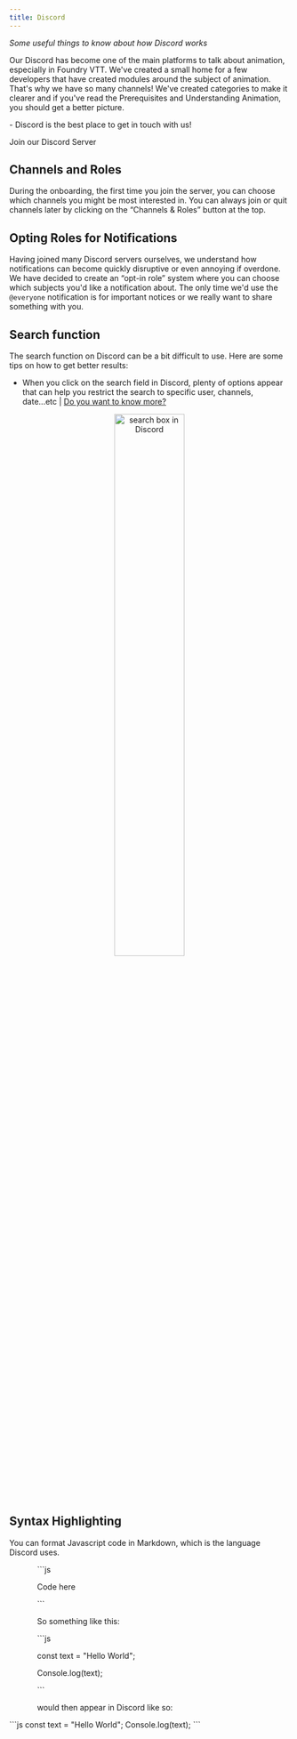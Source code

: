 ```yaml
---
title: Discord
---
```






*Some useful things to know about how Discord works*

Our Discord has become one of the main platforms to talk about animation, especially in Foundry VTT.
We've created a small home for a few developers that have created modules around the subject of animation. 
That's why we have so many channels! We've created categories to make it clearer and if you've read the Prerequisites and Understanding Animation, you should get a better picture.


<Aside type="note" title="Note">
- Discord is the best place to get in touch with us! <p></p><LinkButton href="https://discord.gg/gmd8MAPX4m" icon="discord" target="_blank">Join our Discord Server</LinkButton>
</Aside>

## Channels and Roles
During the onboarding, the first time you join the server, you can choose which channels you might be most interested in. You can always join or quit channels later by clicking on the “Channels & Roles” button at the top.


## Opting Roles for Notifications
Having joined many Discord servers ourselves, we understand how notifications can become quickly disruptive or even annoying if overdone. We have decided to create an “opt-in role” system where you can choose which subjects you'd like a notification about. 
The only time we'd use the ``@everyone`` notification is for important notices or we really want to share something with you.


## Search function
The search function on Discord can be a bit difficult to use. Here are some tips on how to get better results:
- When you click on the search field in Discord, plenty of options appear that can help you restrict the search to specific user, channels, date...etc | 
<a href="https://support.discord.com/hc/en-us/articles/115000468588-Using-Search" target="_blank">Do you want to know more?</a>
<p align="center"><Image src={discordSearch} alt="search box in Discord" style="width: 50%;"/></p>

## Syntax Highlighting
You can format Javascript code in Markdown, which is the language Discord uses.
<div style="margin-left: 50px;">

\`\`\`js

Code here

\`\`\`

</div>
<div style="margin-left: 50px;">
So something like this: 

\`\`\`js

const text = "Hello World";

Console.log(text);

\`\`\`

would then appear in Discord like so:
</div>
```js
const text = "Hello World";
Console.log(text);
```